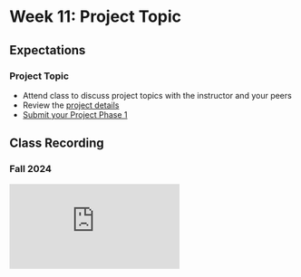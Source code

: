 # Week 11: Project Topic

## Expectations

### Project Topic

- Attend class to discuss project topics with the instructor and your peers
- Review the [project details](/week-11/project)
- [Submit your Project Phase 1](/week-11/project#submission-instructions)

## Class Recording

### Fall 2024

<iframe
  style={{ width: "100%", aspectRatio: "16/9" }}
  src="https://www.youtube.com/embed/Gj9y4jHTrCI?si=RsMLyj-ldu53nImb"
  title="YouTube video player"
  frameBorder="0"
  allow="accelerometer; autoplay; clipboard-write; encrypted-media; gyroscope; picture-in-picture; web-share"
  allowFullScreen="allowFullScreen"
></iframe>
